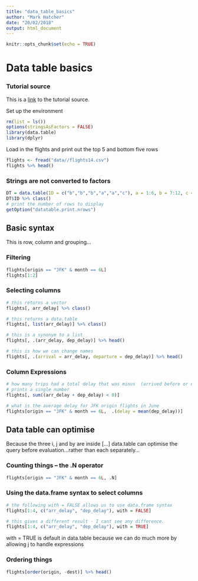 ```yaml
---
title: "data_table_basics"
author: "Mark Hatcher"
date: "20/02/2018"
output: html_document
---
```


```r
knitr::opts_chunk$set(echo = TRUE)
```

# Data table basics

### Tutorial source
This is a [link](https://cran.r-project.org/web/packages/data.table/vignettes/datatable-intro.html) to the tutorial source.

Set up the environment

```r
rm(list = ls())
options(stringsAsFactors = FALSE)
library(data.table)
library(dplyr)
```

Load in the flights and print out the top 5 and bottom five rows

```r
flights <- fread("data//flights14.csv")
flights %>% head()
```

### Strings are not converted to factors

```r
DT = data.table(ID = c("b","b","b","a","a","c"), a = 1:6, b = 7:12, c = 13:18)
DT$ID %>% class()
# print the number of rows to display
getOption("datatable.print.nrows")
```

## Basic syntax
This is row, column and grouping...

### Filtering
```r
flights[origin == "JFK" & month == 6L]
flights[1:2]
```

### Selecting columns

```r
# this returns a vector
flights[, arr_delay] %>% class()

# this returns a data.table
flights[, list(arr_delay)] %>% class()

# this is a synonym to a list
flights[, .(arr_delay, dep_delay)] %>% head()

# this is how we can change names
flights[, .(arrival = arr_delay, departure = dep_delay)] %>% head()
```

### Column Expressions
```r
# how many trips had a total delay that was minus  (arrived before or departed before)
# prints a single number
flights[, sum((arr_delay + dep_delay) < 0)]

# what is the average delay for JFK origin flights in June
flights[origin == "JFK" & month == 6L,  .(delay = mean(dep_delay))]
```

## Data table can optimise
Because the three i, j and by are inside [...] data.table can optimise
the query before evaluation...rather than each separately...


### Counting things -- the .N operator

```r
flights[origin == "JFK" & month == 6L, .N]
```

### Using the data.frame syntax to select columns

```r
# the following with = FALSE allows us to use data.frame syntax
flights[1:4, c("arr_delay", "dep_delay"), with = FALSE]

# this gives a different result - I cant see any difference.
flights[1:4, c("arr_delay", "dep_delay"), with = TRUE]
```
with = TRUE is default in data.table because we can  do much more by allowing j to handle expressions

### Ordering things
```r
flights[order(origin, -dest)] %>% head()
```




